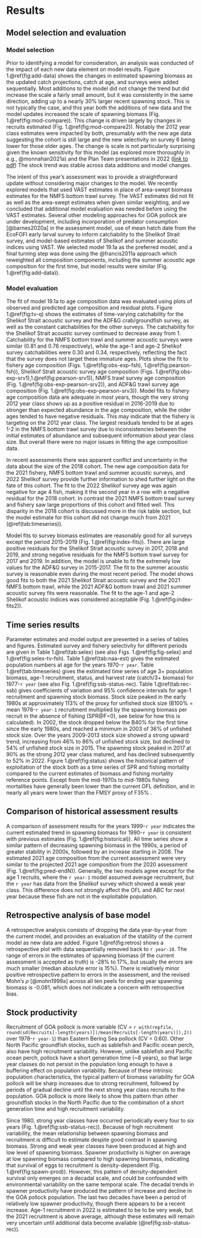 # Results
## Model selection and evaluation
### Model selection
Prior to identifying a model for consideration, an analysis was
conducted of the impact of each new data element on model
results. Figure 1.\@ref(fig:add-data) shows the changes in
estimated spawning biomass as the updated catch projections,
catch at age, and surveys were added sequentially. Most additions
to the model did not change the trend but did increase the scale
a fairly small amount, but it was consistently in the same
direction, adding up to a nearly 30% larger recent spawning
stock. This is not typically the case, and this year both the
additions of new data and the model updates increased the scale
of spawning biomass (Fig. 1.\@ref(fig:mod-compare)). This change
is driven largely by changes in recruits estimated
(Fig. 1.\@ref(fig:mod-compare2)). Notably the 2012 year class
estimates were impacted by both, presumably with the new age data
suggesting the cohort is still large and the new selectivity on
survey 6 being lower for those older ages. The change is scale is
not particularly surprising given the known sensitivity for this
model (as explored more thoroughly in e.g., @monnahan2021a) and
the Plan Team presentations in 2022 ([link to
pdf](https://meetings.npfmc.org/CommentReview/DownloadFile?p=7df129bb-16cb-4dba-a4d5-a160c31d087e.pdf&fileName=GOA%20pollock%20model%20updates.pdf))
The stock trend was stable across data additions and model
changes.

The intent of this year's assessment was to provide a
straightforward update without considering major changes to the
model. We recently explored models that used VAST estimates in
place of area-swept biomass estimates for the NMFS bottom trawl
survey. The VAST estimates did not fit as well as the area-swept
estimates when given similar weighting, and we concluded that
additional model evaluation was needed before using the VAST
estimates. Several other modeling approaches for GOA pollock are
under development, including incorporation of predator
consumption [@barnes2020a] in the assessment model, use of mean
hatch date from the EcoFOFI early larval survey to inform
catchability to the Shelikof Strait survey, and model-based
estimates of Shelikof and summer acoustic indices using VAST. We
selected model 19.1a as the preferred model, and a final turning
step was done using the @francis2011a approach which reweighted
all composition components, including the summer acoustic age
composition for the first time, but model results were similar
(Fig. 1.\@ref(fig:add-data)).

### Model evaluation
The fit of model 19.1a to age composition data was evaluated
using plots of observed and predicted age composition and
residual plots. Figure 1.\@ref(fig:tv-q) shows the estimates of
time-varying catchability for the Shelikof Strait acoustic survey
and the ADF&G crab/groundfish survey, as well as the constant
catchabilities for the other surveys. The catchability for the
Shelikof Strait acoustic survey continued to decrease away
from 1. Catchability for the NMFS bottom trawl and summer
acoustic surveys were similar (0.81 and 0.76 respectively), while
the age-1 and age-2 Shelikof survey catchabilities were 0.30 and
0.34, respectively, reflecting the fact that the survey does not
target these immature ages. Plots show the fit to fishery age
composition (Figs. 1.\@ref(fig:obs-exp-fsh),
1.\@ref(fig:pearson-fsh)), Shelikof Strait acoustic survey age
composition
(Figs. 1.\@ref(fig:obs-exp-srv1),1.\@ref(fig:pearson-srv1)), NMFS
trawl survey age composition
(Fig. 1.\@ref(fig:obs-exp-pearson-srv2)), and ADF&G trawl survey
age composition (Fig. 1.\@ref(fig:obs-exp-pearson-srv3)). Model
fits to fishery age composition data are adequate in most years,
though the very strong 2012 year class shows up as a positive
residual in 2016-2019 due to stronger than expected abundance in
the age composition, while the older ages tended to have negative
residuals. This may indicate that the fishery is targeting on the
2012 year class. The largest residuals tended to be at ages 1-2
in the NMFS bottom trawl survey due to inconsistencies between
the initial estimates of abundance and subsequent information
about year class size. But overall there were no major issues in
fitting the age composition data.

In recent assessments there was apparent conflict and uncertainty
in the data about the size of the 2018 cohort. The new age
composition data for the 2021 fishery, NMFS bottom trawl and
summer acoustic surveys, and 2022 Shelikof survey provide further
information to shed further light on the fate of this cohort. The
fit to the 2022 Shelikof survey age was again negative for age 4
fish, making it the second year in a row with a negative residual
for the 2018 cohort. In contrast the 2021 NMFS bottom trawl
survey and fishery saw large proportions of this cohort and
fitted well. This disparity in the 2018 cohort is discussed more
in the risk table section, but the model estimate for this cohort
did not change much from 2021 (\@ref(tab:timeseries)).

Model fits to survey biomass estimates are reasonably good for
all surveys except the period 2015-2019
(Fig. 1.\@ref(fig:index-fits)). There are large positive
residuals for the Shelikof Strait acoustic survey in 2017, 2018
and 2019, and strong negative residuals for the NMFS bottom trawl
survey for 2017 and 2019. In addition, the model is unable to fit
the extremely low values for the ADF&G survey in 2015-2017. The
fit to the summer acoustic survey is reasonable even during the
most recent period. The model shows good fits to both the 2021
Shelikof Strait acoustic survey and the 2021 NMFS bottom trawl,
while the 2021 ADF&G bottom trawl and 2021 summer acoustic survey
fits were reasonable. The fit to the age-1 and age-2 Shelikof
acoustic indices was considered acceptable
(Fig. 1.\@ref(fig:index-fits2)).

## Time series results
Parameter estimates and model output are presented in a series of
tables and figures. Estimated survey and fishery selectivity for
different periods are given in Table 1.\@ref(tab:selex) (see also
Figs. 1.\@ref(fig:fig-selex) and 1.\@ref(fig:selex-tv-fsh). Table
1.\@ref(tab:naa-est) gives the estimated population numbers at
age for the years 1970-`r year`. Table 1.\@ref(tab:timeseries)
gives the estimated time series of age 3+ population biomass,
age-1 recruitment, status, and harvest rate (catch/3+ biomass) for
1977-`r year` (see also Fig. 1.\@ref(fig:ssb-status-rec). Table
1.\@ref(tab:rec-ssb) gives coefficients of variation and 95%
confidence intervals for age-1 recruitment and spawning stock
biomass. Stock size peaked in the early 1980s at approximately
113% of the proxy for unfished stock size (B100% = mean 1978-`r
year-1` recruitment multiplied by the spawning biomass per recruit
in the absence of fishing (SPR@F=0), see below for how this is
calculated). In 2002, the stock dropped below the B40% for the
first time since the early 1980s, and reached a minimum in 2003
of 36% of unfished stock size. Over the years 2009-2013 stock
size showed a strong upward trend, increasing from 46% to 86% of
unfished stock size, but declined to 54% of unfished stock size
in 2015. The spawning stock peaked in 2017 at 90% as the strong
2012 year class matured, and has declined subsequently to 52%
in 2022. Figure 1.\@ref(fig:status) shows the historical pattern
of exploitation of the stock both as a time series of SPR and
fishing mortality compared to the current estimates of biomass
and fishing mortality reference points. Except from the mid-1970s
to mid-1980s fishing mortalities have generally been lower than
the current OFL definition, and in nearly all years were lower
than the FMSY proxy of F35% .

## Comparison of historical assessment results

A comparison of assessment results for the years 1999-`r year`
indicates the current estimated trend in spawning biomass for
1990-`r year` is consistent with previous estimates
(Fig. 1.\@ref(fig:historical)). All time series show a similar
pattern of decreasing spawning biomass in the 1990s, a period of
greater stability in 2000s, followed by an increase starting
in 2008. The estimated 2021 age composition from the current
assessment were very similar to the projected 2021 age
composition from the 2020 assessment
(Fig. 1.\@ref(fig:pred-endN)). Generally, the two models agree
except for the age 1 recruits, where the `r year-1` model assumed
average recruitment, but the `r year` has data from the Shelikof
survey which showed a weak year class. This difference does not
strongly affect the OFL and ABC for next year because these fish
are not in the exploitable population.

## Retrospective analysis of base model
A retrospective analysis consists of dropping the data
year-by-year from the current model, and provides an evaluation
of the stability of the current model as new data are
added. Figure 1.\@ref(fig:retros) shows a retrospective plot with
data sequentially removed back to `r year-10`. The range of
errors in the estimates of spawning biomass (if the current
assessment is accepted as truth) is -28% to 17%, but usually the
errors are much smaller (median absolute error is 15%). There is
relatively minor positive retrospective pattern to errors in the
assessment, and the revised Mohn’s $\rho$ [@mohn1999a] across all
ten peels for ending year spawning biomass is -0.081, which does
not indicate a concern with retrospective bias.

## Stock productivity

Recruitment of GOA pollock is more variable (CV = `r
with(repfile,
round(sd(Recruits[-length(years)])/mean(Recruits[-length(years)]),2))`
over 1978-`r year-1`) than Eastern Bering Sea pollock (CV =
0.60). Other North Pacific groundfish stocks, such as sablefish
and Pacific ocean perch, also have high recruitment
variability. However, unlike sablefish and Pacific ocean perch,
pollock have a short generation time (~8 years), so that large
year classes do not persist in the population long enough to have
a buffering effect on population variability. Because of these
intrinsic population characteristics, the typical pattern of
biomass variability for GOA pollock will be sharp increases due
to strong recruitment, followed by periods of gradual decline
until the next strong year class recruits to the population. GOA
pollock is more likely to show this pattern than other groundfish
stocks in the North Pacific due to the combination of a short
generation time and high recruitment variability.

Since 1980, strong year classes have occurred periodically every
four to six years (Fig. 1.\@ref(fig:ssb-status-rec)). Because of
high recruitment variability, the mean relationship between
spawning biomass and recruitment is difficult to estimate despite
good contrast in spawning biomass. Strong and weak year classes
have been produced at high and low level of spawning
biomass. Spawner productivity is higher on average at low
spawning biomass compared to high spawning biomass, indicating
that survival of eggs to recruitment is density-dependent
(Fig. 1.\@ref(fig:spawn-prod)). However, this pattern of
density-dependent survival only emerges on a decadal scale, and
could be confounded with environmental variability on the same
temporal scale. The decadal trends in spawner productivity have
produced the pattern of increase and decline in the GOA pollock
population. The last two decades have been a period of relatively
low spawner productivity, though there appears to be a recent
increase. Age-1 recruitment in 2022 is estimated to be to
be very weak, but the 2021 recruitment is above average, although
these estimates will remain very uncertain until additional data
become available (\@ref(fig:ssb-status-rec)).
